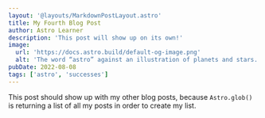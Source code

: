 ```yaml
---
layout: '@layouts/MarkdownPostLayout.astro'
title: My Fourth Blog Post
author: Astro Learner
description: 'This post will show up on its own!'
image:
  url: 'https://docs.astro.build/default-og-image.png'
  alt: 'The word “astro” against an illustration of planets and stars.'
pubDate: 2022-08-08
tags: ['astro', 'successes']
---
```

This post should show up with my other blog posts, because `Astro.glob()` is returning a list of all my posts in order to create my list.
